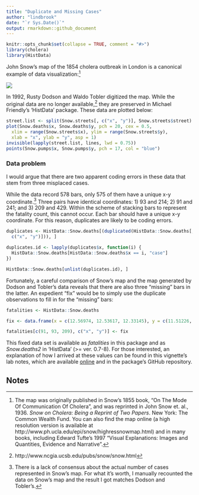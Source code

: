 ```yaml
---
title: "Duplicate and Missing Cases"
author: "lindbrook"
date: "`r Sys.Date()`"
output: rmarkdown::github_document
---
```


```r
knitr::opts_chunk$set(collapse = TRUE, comment = "#>")
library(cholera)
library(HistData)
```

John Snow's map of the 1854 cholera outbreak in London is a canonical example of data visualization:^[The map was originally published in Snow's 1855 book, "On The Mode Of Communication Of Cholera", and was reprinted in John Snow et. al., 1936. _Snow on Cholera: Being a Reprint of Two Papers_. New York: The Common Wealth Fund. You can also find the map online (a high resolution version is available at http://www.ph.ucla.edu/epi/snow/highressnowmap.html) and in many books, including Edward Tufte's 1997 "Visual Explanations: Images and Quantities, Evidence and Narrative".]

![](msu-snows-mapB.jpg)

In 1992, Rusty Dodson and Waldo Tobler digitized the map. While the original data are no longer available,^[http://www.ncgia.ucsb.edu/pubs/snow/snow.html] they are preserved in Michael Friendly's 'HistData' package. These data are plotted below:

```r
street.list <- split(Snow.streets[, c("x", "y")], Snow.streets$street)
plot(Snow.deaths$x, Snow.deaths$y, pch = 20, cex = 0.5,
  xlim = range(Snow.streets$x), ylim = range(Snow.streets$y),
  xlab = "x", ylab = "y", asp = 1)
invisible(lapply(street.list, lines, lwd = 0.75))
points(Snow.pumps$x, Snow.pumps$y, pch = 17, col = "blue")
```

### Data problem

I would argue that there are two apparent coding errors in these data that stem from three misplaced cases.

While the data record 578 bars, only 575 of them have a unique x-y coordinate.^[There is a lack of consensus about the actual number of cases represented in Snow's map. For what it's worth, I manually recounted the data on Snow's map and the result I got matches Dodson and Tobler's.] Three pairs have identical coordinates: 1) 93 and 214; 2) 91 and 241; and 3) 209 and 429. Within the scheme of stacking bars to represent the fatality count, this cannot occur. Each bar should have a unique x-y coordinate. For this reason, duplicates are likely to be coding errors.

```r
duplicates <- HistData::Snow.deaths[(duplicated(HistData::Snow.deaths[,
  c("x", "y")])), ]

duplicates.id <- lapply(duplicates$x, function(i) {
  HistData::Snow.deaths[HistData::Snow.deaths$x == i, "case"]
})

HistData::Snow.deaths[unlist(duplicates.id), ]
```
Fortunately, a careful comparison of Snow's map and the map generated by Dodson and Tobler's data reveals that there are also three "missing" bars in the latter. An expedient "fix" would be to simply use the duplicate observations to fill in for the "missing" bars:

```r
fatalities <- HistData::Snow.deaths

fix <- data.frame(x = c(12.56974, 12.53617, 12.33145), y = c(11.51226, 11.58107, 14.80316))

fatalities[c(91, 93, 209), c("x", "y")] <- fix
```

This fixed data set is available as _fatalities_ in this package and as _Snow.deaths2_ in 'HistData' (>= ver. 0.7-8). For those interested, an explanation of how I arrived at these values can be found in this vignette's lab notes, which are available [online](https://github.com/lindbrook/cholera/blob/master/docs/duplicate.missing.cases.notes.md) and in the package's GitHub repository.

## Notes
